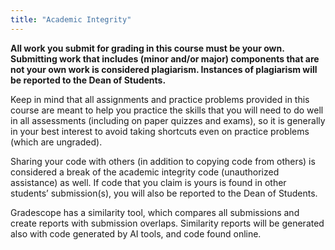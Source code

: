 ```yaml
---
title: "Academic Integrity"
---
```


**All work you submit for grading in this course must be your own. Submitting work that includes (minor and/or major) components that are not your own work is considered plagiarism. Instances of plagiarism will be reported to the Dean of Students.**

Keep in mind that all assignments and practice problems provided in this course are meant to help you practice the skills that you will need to do well in all assessments (including on paper quizzes and exams), so it is generally in your best interest to avoid taking shortcuts even on practice problems (which are ungraded).

Sharing your code with others (in addition to copying code from others) is considered a break of the academic integrity code (unauthorized assistance) as well. If code that you claim is yours is found in other students' submission(s), you will also be reported to the Dean of Students.

Gradescope has a similarity tool, which compares all submissions and create reports with submission overlaps. Similarity reports will be generated also with code generated by AI tools, and code found online.